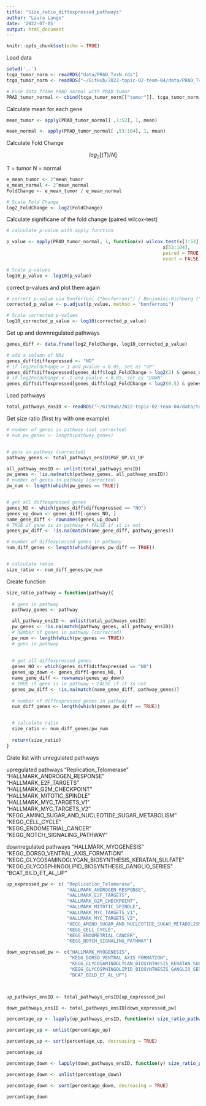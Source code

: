```yaml
---
title: "Size_ratio_diffexpressed_pathways"
author: "Laura Lange"
date: '2022-07-05'
output: html_document
---
```


```r
knitr::opts_chunk$set(echo = TRUE)
```

Load data

```r
setwd('..')
tcga_tumor_norm <- readRDS("data/PRAD_TvsN.rds")
tcga_tumor_norm <- readRDS("~/GitHub/2022-topic-02-team-04/data/PRAD_TvsN.rds")

# Fuse data frame PRAD normal with PRAD tumor
PRAD_tumor_normal <- cbind(tcga_tumor_norm[["tumor"]], tcga_tumor_norm[["normal"]])
```

Calculate mean for each gene 

```r
mean_tumor <- apply(PRAD_tumor_normal[ ,1:52], 1, mean)

mean_normal <- apply(PRAD_tumor_normal[ ,53:104], 1, mean)
```

Calculate Fold Change 

$$
log_2[(T)/N]
$$

T = tumor 
N = normal 

```r
e_mean_tumor <- 2^mean_tumor
e_mean_normal <- 2^mean_normal
FoldChange <- e_mean_tumor / e_mean_normal

# Scale Fold Change 
log2_FoldChange <- log2(FoldChange)
```

Calculate significane of the fold change (paired wilcox-test)

```r
# calculate p-value with apply function 

p_value <- apply(PRAD_tumor_normal, 1, function(x) wilcox.test(x[1:52], 
                                                         x[53:104], 
                                                         paired = TRUE,
                                                         exact = FALSE)$p.value)

# Scale p-values 
log10_p_value <- log10(p_value)
```

correct p-values and plot them again 

```r
# correct p-value via Bonferroni ("bonferroni") / Benjamini-Hichberg ("BH")
corrected_p_value <- p.adjust(p_value, method = "bonferroni")

# Scale corrected p-values 
log10_corrected_p_value <- log10(corrected_p_value)
```

Get up and downregulated pathways 

```r
genes_diff <- data.frame(log2_FoldChange, log10_corrected_p_value)

# add a column of NAs
genes_diff$diffexpressed <- "NO"
# if log2Foldchange > 1 and pvalue < 0.05, set as "UP" 
genes_diff$diffexpressed[genes_diff$log2_FoldChange > log2(2) & genes_diff$log10_corrected_p_value < log10(0.05)] <- "UP"
# if log2Foldchange < -1 and pvalue < 0.05, set as "DOWN"
genes_diff$diffexpressed[genes_diff$log2_FoldChange < log2(0.5) & genes_diff$log10_corrected_p_value < log10(0.05)] <- "DOWN"
```

Load pathways 

```r
total_pathways_ensID <- readRDS("~/GitHub/2022-topic-02-team-04/data/total_pathways_ensID.rds")
```

Get size ratio (first try with one example)

```r
# number of genes in pathway (not corrected)
# num_pw_genes <- length(pathway_genes)


# gens in pathway (corrected)
pathway_genes <- total_pathways_ensID$PGF_UP.V1_UP

all_pathway_ensID <- unlist(total_pathways_ensID)
pw_genes <- !is.na(match(pathway_genes, all_pathway_ensID))
# number of genes in pathway (corrected)
pw_num <- length(which(pw_genes == TRUE))


# get all diffexpressed genes
genes_NO <- which(genes_diff$diffexpressed == "NO") 
genes_up_down <- genes_diff[-genes_NO, ]
name_gene_diff <- rownames(genes_up_down)
# TRUE if gene is in pathway + FALSE if it is not
genes_pw_diff <- !is.na(match(name_gene_diff, pathway_genes))

# number of diffexpressed genes in pathway
num_diff_genes <- length(which(genes_pw_diff == TRUE))


# calculate ratio
size_ratio <- num_diff_genes/pw_num
```

Create function 

```r
size_ratio_pathway = function(pathway){
  
  # gens in pathway
  pathway_genes <- pathway

  all_pathway_ensID <- unlist(total_pathways_ensID)
  pw_genes <- !is.na(match(pathway_genes, all_pathway_ensID))
  # number of genes in pathway (corrected)
  pw_num <- length(which(pw_genes == TRUE))
  # gens in pathway
  
  
  # get all diffexpressed genes
  genes_NO <- which(genes_diff$diffexpressed == "NO") 
  genes_up_down <- genes_diff[-genes_NO, ]
  name_gene_diff <- rownames(genes_up_down)
  # TRUE if gene is in pathway + FALSE if it is not
  genes_pw_diff <- !is.na(match(name_gene_diff, pathway_genes))
  
  # number of diffexpressed genes in pathway
  num_diff_genes <- length(which(genes_pw_diff == TRUE))


  # calculate ratio
  size_ratio <- num_diff_genes/pw_num
  
  return(size_ratio)
}
```

Crate list with unregulated pathways

upregulated pathways 
"Replication_Telomerase"                          
"HALLMARK_ANDROGEN_RESPONSE"                      
"HALLMARK_E2F_TARGETS"                            
"HALLMARK_G2M_CHECKPOINT"                         
"HALLMARK_MITOTIC_SPINDLE"                        
"HALLMARK_MYC_TARGETS_V1"                         
"HALLMARK_MYC_TARGETS_V2"                         
"KEGG_AMINO_SUGAR_AND_NUCLEOTIDE_SUGAR_METABOLISM"
"KEGG_CELL_CYCLE"                                 
"KEGG_ENDOMETRIAL_CANCER"                         
"KEGG_NOTCH_SIGNALING_PATHWAY"

downregulated pathways 
"HALLMARK_MYOGENESIS"                                
"KEGG_DORSO_VENTRAL_AXIS_FORMATION"                  
"KEGG_GLYCOSAMINOGLYCAN_BIOSYNTHESIS_KERATAN_SULFATE"
"KEGG_GLYCOSPHINGOLIPID_BIOSYNTHESIS_GANGLIO_SERIES" 
"BCAT_BILD_ET_AL_UP"

```r
up_expressed_pw <- c( "Replication_Telomerase",                    
                      "HALLMARK_ANDROGEN_RESPONSE",                      
                      "HALLMARK_E2F_TARGETS",                           
                      "HALLMARK_G2M_CHECKPOINT",                      
                      "HALLMARK_MITOTIC_SPINDLE",                       
                      "HALLMARK_MYC_TARGETS_V1",                        
                      "HALLMARK_MYC_TARGETS_V2",
                      "KEGG_AMINO_SUGAR_AND_NUCLEOTIDE_SUGAR_METABOLISM",
                      "KEGG_CELL_CYCLE",                                
                      "KEGG_ENDOMETRIAL_CANCER",                  
                      "KEGG_NOTCH_SIGNALING_PATHWAY")

down_expressed_pw <- c("HALLMARK_MYOGENESIS",                  
                       "KEGG_DORSO_VENTRAL_AXIS_FORMATION",
                       "KEGG_GLYCOSAMINOGLYCAN_BIOSYNTHESIS_KERATAN_SULFATE",
                       "KEGG_GLYCOSPHINGOLIPID_BIOSYNTHESIS_GANGLIO_SERIES", 
                       "BCAT_BILD_ET_AL_UP")



up_pathways_ensID <- total_pathways_ensID[up_expressed_pw]

down_pathways_ensID <- total_pathways_ensID[down_expressed_pw]
```


```r

percentage_up <- lapply(up_pathways_ensID, function(x) size_ratio_pathway(pathway = x))

percentage_up <- unlist(percentage_up)

percentage_up <- sort(percentage_up, decreasing = TRUE)

percentage_up
```

```r

percentage_down <- lapply(down_pathways_ensID, function(y) size_ratio_pathway(pathway = y))

percentage_down <- unlist(percentage_down)

percentage_down <- sort(percentage_down, decreasing = TRUE)

percentage_down
```

